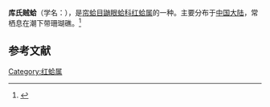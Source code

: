 {{Speciesbox
| name = 库氏贼蛤
| image = 
| image_width = 
| genus = Scintilla
| species = cf. cuvieri
| authority = Deshayes
}}
'''库氏贼蛤'''（学名：''{{lang|la|Scintilla cf. cuvieri}}''），是[[帘蛤目|帘蛤目]][[鼬眼蛤科|鼬眼蛤科]][[红蛤属|红蛤属]]的一种。主要分布于[[中国大陆|中国大陆]]，常栖息在潮下带珊瑚礁。<ref>{{cite web|url=http://shell.sinica.edu.tw/chinese/shellbase_detail.php?science_no=3764|title=国际贝库：库氏贼蛤|publisher=台湾贝类资料库|accessdate=2009-08-11|archive-date=2016-03-04|archive-url=https://web.archive.org/web/20160304091724/http://shell.sinica.edu.tw/chinese/shellbase_detail.php?science_no=3764|dead-url=no}}</ref>

== 参考文献 ==
{{reflist}}

[[Category:红蛤属|Category:红蛤属]]